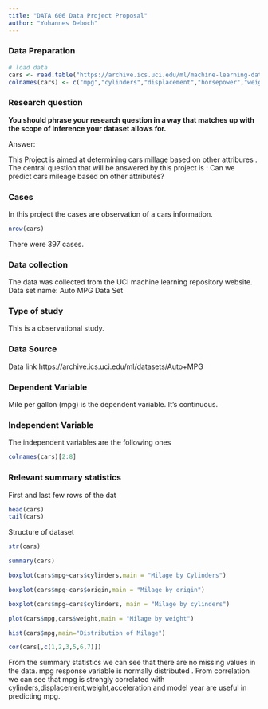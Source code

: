 ---
title: "DATA 606 Data Project Proposal"
author: "Yohannes Deboch"
---

### Data Preparation

```{r setup, echo=TRUE, results='hide', warning=FALSE, message=FALSE}
# load data
cars <- read.table("https://archive.ics.uci.edu/ml/machine-learning-databases/auto-mpg/auto-mpg.data", header = FALSE)
colnames(cars) <- c("mpg","cylinders","displacement","horsepower","weight","acceleration","model year","origin","car name")
```


### Research question 

**You should phrase your research question in a way that matches up with the scope of inference your dataset allows for.**

Answer: 

This Project is aimed at determining cars millage based on other attribures . The central question that will  be answered by this project is : Can we predict cars mileage based on other attributes?


### Cases 

In this project the cases are  observation of a cars information.

```{r}
nrow(cars)
```
There were 397 cases. 


### Data collection 

The data was collected from the UCI machine learning repository website.
Data set name: 
Auto MPG Data Set 


### Type of study 

 This is a observational study.


### Data Source 

Data link 
https://archive.ics.uci.edu/ml/datasets/Auto+MPG


### Dependent Variable

Mile per gallon (mpg) is the dependent variable. It's continuous.


### Independent Variable

 The independent variables are the following ones
```{r}
colnames(cars)[2:8]
```


### Relevant summary statistics

First and last few rows of the dat
```{r}
head(cars)
tail(cars)
```

Structure of dataset
```{r}
str(cars)
```



```{r}
summary(cars)
```

```{r}
boxplot(cars$mpg~cars$cylinders,main = "Milage by Cylinders")
```

```{r}
boxplot(cars$mpg~cars$origin,main = "Milage by origin")
```

```{r}
boxplot(cars$mpg~cars$cylinders, main = "Milage by cylinders")
```
```{r}
plot(cars$mpg,cars$weight,main = "Milage by weight")
```
```{r}
hist(cars$mpg,main="Distribution of Milage")
```
```{r}
cor(cars[,c(1,2,3,5,6,7)])
```

From the summary statistics we can see that there are no missing values in the data. mpg response variable is normally distributed . From correlation we can see that mpg is strongly correlated with cylinders,displacement,weight,acceleration and model year are  useful in predicting mpg.